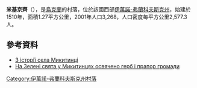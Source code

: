 {{coord|48|53|13|N|24|45|4|E|scale:30000|display=title}}

'''米基京齊'''（{{lang-uk|Микитинці}}），是[[烏克蘭|烏克蘭]]的村落，位於該國西部[[伊萬諾-弗蘭科夫斯克州|伊萬諾-弗蘭科夫斯克州]]，始建於1510年，面積1.27平方公里，2001年人口3,268，人口密度每平方公里2,577.3人。

==參考資料==
* [https://web.archive.org/web/20161230022552/http://mykytynci.if.ua/history/ З історії села Микитинці]
* [http://www.mvk.if.ua/news/16998/ На Зелені свята у Микитинцях освячено герб і прапор громади] {{Wayback|url=http://www.mvk.if.ua/news/16998/ |date=20170517090831 }}

{{DEFAULTSORT:Микитинці}}
[[Category:伊萬諾-弗蘭科夫斯克州村落|Category:伊萬諾-弗蘭科夫斯克州村落]]


{{IvanoFrankivsk-geo-stub}}
